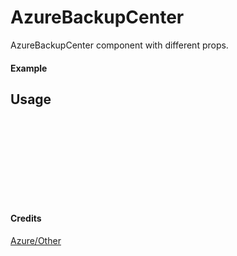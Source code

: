 
<Meta of={AzureBackupCenter} title="Azure/Other/AzureBackupCenter" />

# AzureBackupCenter

AzureBackupCenter component with different props.

#### Example

<Canvas of={AzureBackupCenter.Primary} />

## Usage

```ts
import { AzureBackupCenter } from "yadl-ui";

const Example = () => {
  return (
      <AzureBackupCenter />
  );
};

export default Example;
```

#### Credits
[Azure/Other](https://learn.microsoft.com/en-us/azure/architecture/icons/)
